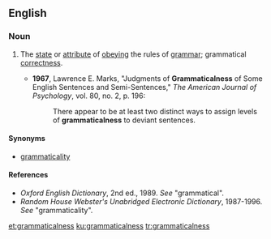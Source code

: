 ==English==

===Noun===
{{en-noun|-}}

# {{context|of language|lang=en}} The [[state]] or [[attribute]] of [[obey]]ing the rules of [[grammar]]; grammatical [[correctness]].
#* '''1967''', Lawrence E. Marks, "Judgments of '''Grammaticalness''' of Some English Sentences and Semi-Sentences," ''The American Journal of Psychology'', vol. 80, no. 2, p. 196:
#*: There appear to be at least two distinct ways to assign levels of '''grammaticalness''' to deviant sentences.

====Synonyms====
* [[grammaticality]]

====References====
* ''Oxford English Dictionary'', 2nd ed., 1989. ''See'' "grammatical".
* ''Random House Webster's Unabridged Electronic Dictionary'', 1987-1996. ''See'' "grammaticality".

[[et:grammaticalness]]
[[ku:grammaticalness]]
[[tr:grammaticalness]]